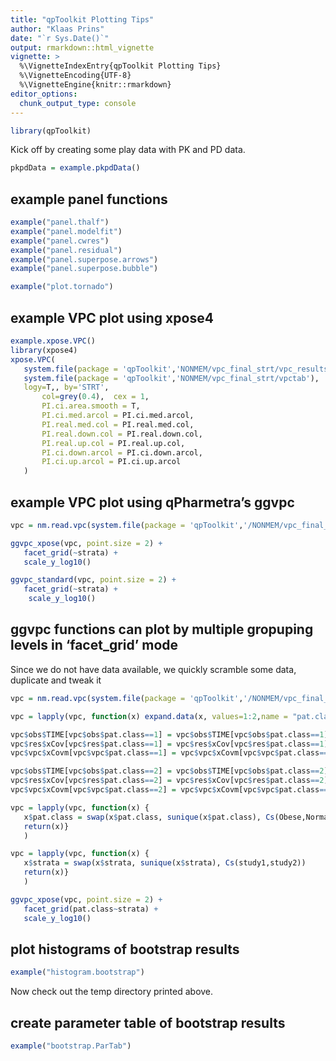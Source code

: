```yaml
---
title: "qpToolkit Plotting Tips"
author: "Klaas Prins"
date: "`r Sys.Date()`"
output: rmarkdown::html_vignette
vignette: >
  %\VignetteIndexEntry{qpToolkit Plotting Tips}
  %\VignetteEncoding{UTF-8}
  %\VignetteEngine{knitr::rmarkdown}
editor_options: 
  chunk_output_type: console
---
```



```r
library(qpToolkit)
```

Kick off by creating some play data with PK and PD data.

```r
pkpdData = example.pkpdData()
```

## example panel functions

```r
example("panel.thalf")
example("panel.modelfit")
example("panel.cwres")
example("panel.residual")
example("panel.superpose.arrows")
example("panel.superpose.bubble")
```

```r
example("plot.tornado")
```

## example VPC plot using xpose4

```r
example.xpose.VPC()
library(xpose4)
xpose.VPC(
   system.file(package = 'qpToolkit','NONMEM/vpc_final_strt/vpc_results.csv'),
   system.file(package = 'qpToolkit','NONMEM/vpc_final_strt/vpctab'), 
   logy=T,, by='STRT',
       col=grey(0.4),  cex = 1,
       PI.ci.area.smooth = T,
       PI.ci.med.arcol = PI.ci.med.arcol,
       PI.real.med.col = PI.real.med.col,
       PI.real.down.col = PI.real.down.col,
       PI.real.up.col = PI.real.up.col,
       PI.ci.down.arcol = PI.ci.down.arcol,
       PI.ci.up.arcol = PI.ci.up.arcol
   )
```

## example VPC plot using qPharmetra's ggvpc

```r
vpc = nm.read.vpc(system.file(package = 'qpToolkit','/NONMEM/vpc_final_strt'), PI.ci.area.smooth=T)

ggvpc_xpose(vpc, point.size = 2) +
   facet_grid(~strata) +
   scale_y_log10()

ggvpc_standard(vpc, point.size = 2) +
   facet_grid(~strata) +
    scale_y_log10()
```

## ggvpc functions can plot by multiple gropuping levels in 'facet_grid' mode

Since we do not have data available, we quickly scramble some data, duplicate and tweak it
```r
vpc = nm.read.vpc(system.file(package = 'qpToolkit','/NONMEM/vpc_final_strt'), PI.ci.area.smooth=T)

vpc = lapply(vpc, function(x) expand.data(x, values=1:2,name = "pat.class"))

vpc$obs$TIME[vpc$obs$pat.class==1] = vpc$obs$TIME[vpc$obs$pat.class==1]/0.5
vpc$res$xCov[vpc$res$pat.class==1] = vpc$res$xCov[vpc$res$pat.class==1]/0.5
vpc$vpc$xCovm[vpc$vpc$pat.class==1] = vpc$vpc$xCovm[vpc$vpc$pat.class==1]/0.5

vpc$obs$TIME[vpc$obs$pat.class==2] = vpc$obs$TIME[vpc$obs$pat.class==2]/1.5
vpc$res$xCov[vpc$res$pat.class==2] = vpc$res$xCov[vpc$res$pat.class==2]/1.5
vpc$vpc$xCovm[vpc$vpc$pat.class==2] = vpc$vpc$xCovm[vpc$vpc$pat.class==2]/1.5

vpc = lapply(vpc, function(x) {
   x$pat.class = swap(x$pat.class, sunique(x$pat.class), Cs(Obese,Normal_BodyWeight))
   return(x)}
   )

vpc = lapply(vpc, function(x) {
   x$strata = swap(x$strata, sunique(x$strata), Cs(study1,study2))
   return(x)}
   )

ggvpc_xpose(vpc, point.size = 2) +
   facet_grid(pat.class~strata) +
   scale_y_log10()
```

## plot histograms of bootstrap results

```r
example("histogram.bootstrap")
```

Now check out the temp directory printed above.

## create parameter table of bootstrap results

```r
example("bootstrap.ParTab")
```




